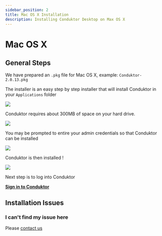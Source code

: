 ```yaml
---
sidebar_position: 2
title: Mac OS X Installation
description: Installing Conduktor Desktop on Max OS X
---
```



<PlatformBanner />

# Mac OS X

## General Steps

We have prepared an `.pkg` file for Mac OS X, example: `Conduktor-2.0.13.pkg`&#x20;

The installer is an easy step by step installer that will install Conduktor in your `Applications` folder

![](../../assets/screen-shot-2020-04-08-at-18.52.43.png)

Conduktor requires about 300MB of space on your hard drive.&#x20;

![](<../../assets/image (13).png>)

You may be prompted to entire your admin credentials so that Conduktor can be installed

![](<../../assets/image (15).png>)

Conduktor is then installed !&#x20;

![](<../../assets/image (25).png>)

Next step is to log into Conduktor

**[Sign in to Conduktor](../sign-in)**

## Installation Issues

### I can't find my issue here

Please [contact us](https://www.conduktor.io/contact)
